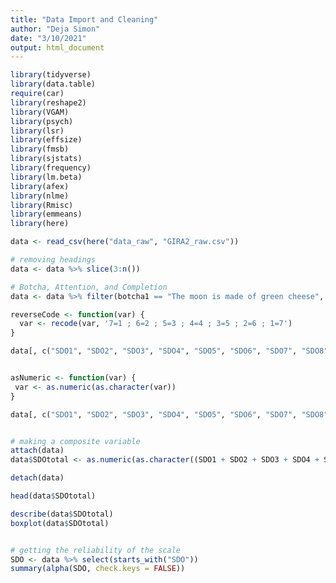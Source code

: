 ```yaml
---
title: "Data Import and Cleaning"
author: "Deja Simon"
date: "3/10/2021"
output: html_document
---
```

```r
library(tidyverse)
library(data.table)
require(car)
library(reshape2)
library(VGAM)
library(psych)
library(lsr)
library(effsize)
library(fmsb)
library(sjstats)
library(frequency)
library(lm.beta)
library(afex)
library(nlme)
library(Rmisc)
library(emmeans)
library(here)
```

```r
data <- read_csv(here("data_raw", "GIRA2_raw.csv"))

# removing headings
data <- data %>% slice(3:n())
```

```r
# Botcha, Attention, and Completion
data <- data %>% filter(botcha1 == "The moon is made of green cheese", botcha2 == "1", attCheck == "3", 'Unique ID' != "")

```

```r

reverseCode <- function(var) {
  var <- recode(var, '7=1 ; 6=2 ; 5=3 ; 4=4 ; 3=5 ; 2=6 ; 1=7')
}

data[, c("SDO1", "SDO2", "SDO3", "SDO4", "SDO5", "SDO6", "SDO7", "SDO8")] <- apply(data[, c("SDO1", "SDO2", "SDO3", "SDO4", "SDO5", "SDO6", "SDO7", "SDO8")], 2, reverseCode)


asNumeric <- function(var) {
 var <- as.numeric(as.character(var))
}

data[, c("SDO1", "SDO2", "SDO3", "SDO4", "SDO5", "SDO6", "SDO7", "SDO8", "SDO9", "SDO10", "SDO11", "SDO12", "SDO13", "SDO14", "SDO15", "SDO16")] <- apply(data[, c("SDO1", "SDO2", "SDO3", "SDO4", "SDO5", "SDO6", "SDO7", "SDO8", "SDO9", "SDO10", "SDO11", "SDO12", "SDO13", "SDO14", "SDO15", "SDO16")], 2, asNumeric)


# making a composite variable
attach(data)
data$SDOtotal <- as.numeric(as.character((SDO1 + SDO2 + SDO3 + SDO4 + SDO5 + SDO6 + SDO7 + SDO8 + SDO9 + SDO10 + SDO11 + SDO12 + SDO13 + SDO14 + SDO15 + SDO16)))

detach(data)
```

```r
head(data$SDOtotal)

describe(data$SDOtotal)
boxplot(data$SDOtotal)


# getting the reliability of the scale
SDO <- data %>% select(starts_with("SDO"))
summary(alpha(SDO, check.keys = FALSE))
```